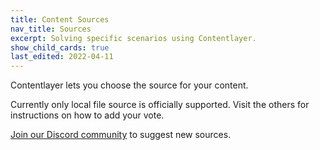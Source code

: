 ```yaml
---
title: Content Sources
nav_title: Sources
excerpt: Solving specific scenarios using Contentlayer.
show_child_cards: true
last_edited: 2022-04-11
---
```


Contentlayer lets you choose the source for your content.

Currently only local file source is officially supported. Visit the others for instructions on how to add your vote.

[Join our Discord community](https://discord.gg/rytFErsARm) to suggest new sources.
